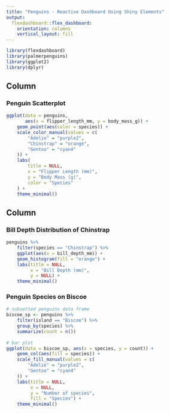 ```yaml
---
title: "Penguins - Reactive Dashboard Using Shiny Elements"
output: 
  flexdashboard::flex_dashboard:
    orientation: columns
    vertical_layout: fill
---
```


```r
library(flexdashboard)
library(palmerpenguins)
library(ggplot2)
library(dplyr)
```


<!--
Steps for adding reactivity to flexdashboard:

1. add runtime: shiny to YAML
    a. Note how the Knit button changes to Run document after you Save
2. add a sidebar to dashboard for shiny inputs
3. add shiny input(s)
4. wrap the plot you want to add reactivity to within a render function. 
    a. Don't forget to use ({ }) for multiple lines
5. adjust the data within the plot code with the correct input ID
-->

Column {data-width=650}
-----------------------------------------------------------------------

### Penguin Scatterplot

```r
ggplot(data = penguins,
       aes(x = flipper_length_mm, y = body_mass_g)) +
    geom_point(aes(color = species)) +
    scale_color_manual(values = c(
        "Adelie" = "purple2",
        "Chinstrap" = "orange",
        "Gentoo" = "cyan4"
    )) +
    labs(
        title = NULL,
        x = "Flipper Length (mm)",
        y = "Body Mass (g)",
        color = "Species"
    ) +
    theme_minimal()
```

Column {data-width=350}
-----------------------------------------------------------------------

### Bill Depth Distribution of Chinstrap

```r
penguins %>%
    filter(species == "Chinstrap") %>%
    ggplot(aes(x = bill_depth_mm)) +
    geom_histogram(fill = "orange") +
    labs(title = NULL,
         x = "Bill Depth (mm)",
         y = NULL) +
    theme_minimal()
```

### Penguin Species on Biscoe

```r
# subsetted penguins data frame
biscoe_sp <- penguins %>% 
    filter(island == "Biscoe") %>% 
    group_by(species) %>% 
    summarize(count = n())
    
# bar plot 
ggplot(data = biscoe_sp, aes(x = species, y = count)) +
    geom_col(aes(fill = species)) +
    scale_fill_manual(values = c(
        "Adelie" = "purple2",
        "Gentoo" = "cyan4"
    )) +
    labs(title = NULL,
         x = NULL,
         y = "Number of species",
         fill = "Species") +
    theme_minimal() 
```


